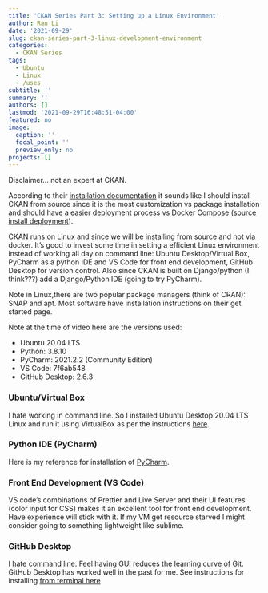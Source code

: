 ```yaml
---
title: 'CKAN Series Part 3: Setting up a Linux Environment'
author: Ran Li
date: '2021-09-29'
slug: ckan-series-part-3-linux-development-environment
categories:
  - CKAN Series
tags:
  - Ubuntu
  - Linux
  - /uses
subtitle: ''
summary: ''
authors: []
lastmod: '2021-09-29T16:48:51-04:00'
featured: no
image:
  caption: ''
  focal_point: ''
  preview_only: no
projects: []
---
```


Disclaimer... not an expert at CKAN.

According to their [installation documentation](https://docs.ckan.org/en/2.9/maintaining/installing/index.html) it sounds like I should install CKAN from source since it is the most customization vs package installation and should have a easier deployment process vs Docker Compose ([source install deployment](https://docs.ckan.org/en/2.9/maintaining/installing/deployment.html)).

CKAN runs on Linux and since we will be installing from source and not via docker. It's good to invest some time in setting a efficient Linux environment instead of working all day on command line: Ubuntu Desktop/Virtual Box, PyCharm as a python IDE and VS Code for front end development, GitHub Desktop for version control. Also since CKAN is built on Django/python (I think???) add a Django/Python IDE (going to try PyCharm).

Note in Linux,there are two popular package managers (think of CRAN): SNAP and apt. Most software have installation instructions on their get started page.

Note at the time of video here are the versions used:

-   Ubuntu 20.04 LTS
-   Python: 3.8.10
-   PyCharm: 2021.2.2 (Community Edition)
-   VS Code: 7f6ab548
-   GitHub Desktop: 2.6.3

### Ubuntu/Virtual Box

I hate working in command line. So I installed Ubuntu Desktop 20.04 LTS Linux and run it using VirtualBox as per the instructions [here](https://www.youtube.com/watch?v=x5MhydijWmc&ab_channel=ProgrammingKnowledge).

### Python IDE (PyCharm)

Here is my reference for installation of [PyCharm](https://www.youtube.com/watch?v=15daSz2QExo&ab_channel=ProgrammingKnowledge).

### Front End Development (VS Code)

VS code's combinations of Prettier and Live Server and their UI features (color input for CSS) makes it an excellent tool for front end development. Have experience will stick with it. If my VM get resource starved I might consider going to something lightweight like sublime.

### GitHub Desktop 

I hate command line. Feel having GUI reduces the learning curve of Git. GitHub Desktop has worked well in the past for me. See instructions for installing [from terminal here](https://gist.github.com/berkorbay/6feda478a00b0432d13f1fc0a50467f1)
